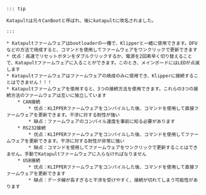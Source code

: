     ::: tip

    Katapultは元々CanBootと呼ばれ、後にkatapultに改名されました。

    :::

    * Katapultファームウェアはbootloaderの一種で、Klipperと一緒に使用できます。DFUなどの方法で焼成すると、コマンドを使用してファームウェアをワンクリックで更新できます
    * 优点：高速でリセットボタンをダブルクリックするか、電源を2回素早く切り替えることで、Katapultファームウェアに入ることができます。このとき、メインボードにはLEDが点滅します
    * Katapultファームウェアはファームウェアの焼成のみに使用でき、Klipperに接続することはできません！！！
    * Katapultファームウェアを使用すると、3つの接続方法を使用できます。これらの3つの接続方法のファームウェアは互いに独立しています
        * CAN接続
            * 优点：KLIPPERファームウェアをコンパイルした後、コマンドを使用して直接ファームウェアを更新できます。干渉に対する耐性が強い
            * 缺点：ファームウェアのコンパイル速度を事前に知る必要があります
        * RS232接続
            * 优点：KLIPPERファームウェアをコンパイルした後、コマンドを使用してファームウェアを更新できます。干渉に対する耐性が非常に強い
            * 缺点：コマンドを使用してファームウェアをワンクリックで更新することはできません。手動でKatapultファームウェアに入らなければなりません
        * USB接続
            * 优点：KLIPPERファームウェアをコンパイルした後、コマンドを使用して直接ファームウェアを更新できます
            * 缺点：データ線が長すぎると干渉を受けやすく、接続が切れてしまう可能性があります